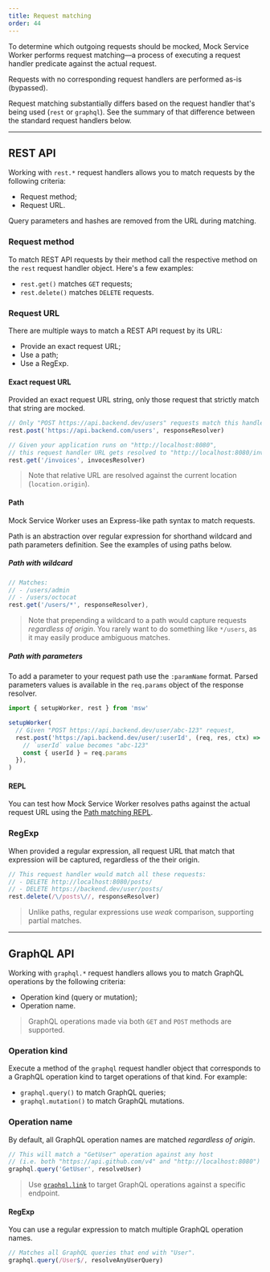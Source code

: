 ```yaml
---
title: Request matching
order: 44
---
```


To determine which outgoing requests should be mocked, Mock Service Worker performs request matching—a process of executing a request handler predicate against the actual request.

<Hint>
  Requests with no corresponding request handlers are performed as-is
  (bypassed).
</Hint>

Request matching substantially differs based on the request handler that's being used (`rest` or `graphql`). See the summary of that difference between the standard request handlers below.

---

## REST API

Working with `rest.*` request handlers allows you to match requests by the following criteria:

- Request method;
- Request URL.

<Hint mode="warning">
  Query parameters and hashes are removed from the URL during matching.
</Hint>

### Request method

To match REST API requests by their method call the respective method on the `rest` request handler object. Here's a few examples:

- `rest.get()` matches `GET` requests;
- `rest.delete()` matches `DELETE` requests.

<PageLink url="/docs/api/rest" title="Learn more about REST request handlers" />

### Request URL

There are multiple ways to match a REST API request by its URL:

- Provide an exact request URL;
- Use a path;
- Use a RegExp.

#### Exact request URL

Provided an exact request URL string, only those request that strictly match that string are mocked.

```js
// Only "POST https://api.backend.dev/users" requests match this handler
rest.post('https://api.backend.com/users', responseResolver)

// Given your application runs on "http://localhost:8080",
// this request handler URL gets resolved to "http://localhost:8080/invoices"
rest.get('/invoices', invocesResolver)
```

> Note that relative URL are resolved against the current location (`location.origin`).

#### Path

Mock Service Worker uses an Express-like path syntax to match requests.

Path is an abstraction over regular expression for shorthand wildcard and path parameters definition. See the examples of using paths below.

##### Path with wildcard

```js
// Matches:
// - /users/admin
// - /users/octocat
rest.get('/users/*', responseResolver),
```

> Note that prepending a wildcard to a path would capture requests _regardless of origin_. You rarely want to do something like `*/users`, as it may easily produce ambiguous matches.

##### Path with parameters

To add a parameter to your request path use the `:paramName` format. Parsed parameters values is available in the `req.params` object of the response resolver.

```js focusedLines=5
import { setupWorker, rest } from 'msw'

setupWorker(
  // Given "POST https://api.backend.dev/user/abc-123" request,
  rest.post('https://api.backend.dev/user/:userId', (req, res, ctx) => {
    // `userId` value becomes "abc-123"
    const { userId } = req.params
  }),
)
```

#### REPL

You can test how Mock Service Worker resolves paths against the actual request URL using the [Path matching REPL](/repl).

### RegExp

When provided a regular expression, all request URL that match that expression will be captured, regardless of the their origin.

```js
// This request handler would match all these requests:
// - DELETE http://localhost:8080/posts/
// - DELETE https://backend.dev/user/posts/
rest.delete(/\/posts\//, responseResolver)
```

> Unlike paths, regular expressions use _weak_ comparison, supporting partial matches.

---

## GraphQL API

Working with `graphql.*` request handlers allows you to match GraphQL operations by the following criteria:

- Operation kind (query or mutation);
- Operation name.

> GraphQL operations made via both `GET` and `POST` methods are supported.

<PageLink
  url="/docs/api/graphql"
  title="Learn more about the GraphQL request handlers"
/>

### Operation kind

Execute a method of the `graphql` request handler object that corresponds to a GraphQL operation kind to target operations of that kind. For example:

- `graphql.query()` to match GraphQL queries;
- `graphql.mutation()` to match GraphQL mutations.

### Operation name

By default, all GraphQL operation names are matched _regardless of origin_.

```js
// This will match a "GetUser" operation against any host
// (i.e. both "https://api.github.com/v4" and "http://localhost:8080")
graphql.query('GetUser', resolveUser)
```

> Use [`graphql.link`](/docs/api/graphql/link) to target GraphQL operations against a specific endpoint.

#### RegExp

You can use a regular expression to match multiple GraphQL operation names.

```js
// Matches all GraphQL queries that end with "User".
graphql.query(/User$/, resolveAnyUserQuery)
```
